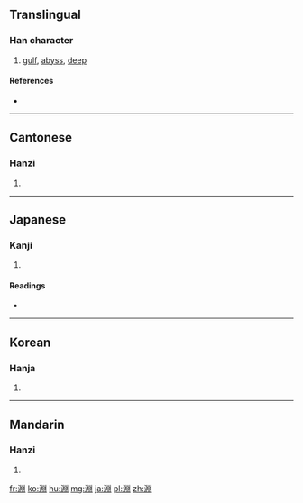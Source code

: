 {{also|渊}}
==Translingual==

===Han character===
{{Han char|rn=85|rad=水|as=08|sn=11|four=3210<sub>0</sub>|canj=水中X中 (ELXL)|ids=⿰[[氵]][[𣶒]]}}

# [[gulf]], [[abyss]], [[deep]]

====References====
* {{Han ref|kx=0632.080|dkj=17692|dj=1035.030|hdz=31681.010|uh=6DF5|ud=28149|bh=B257|bd=45655}}

----

==Cantonese==

===Hanzi===
{{yue-hanzi|jyut=|y=yun1|sim=渊}}

# {{defn|lang=yue|sort=水08}}

----

==Japanese==

===Kanji===
{{ja-kanji|grade=|rs=水08}}

# {{defn|lang=ja|sort=水08}}

====Readings====
* {{ja-readings|on=[[えん]] (en)|kun=[[ふち]] (fuchi)}}

----

==Korean==

===Hanja===
{{ko-hanja|hangeul=연|eumhun=|rv=yeon|mr=yŏn|y=yen}}

# {{defn|lang=ko|sort=水08}}

----

==Mandarin==

===Hanzi===
{{cmn-hanzi|sim=渊|pin=[[gǔn]] ([[gun3]]), [[hún]] ([[hun2]]), [[hùn]] ([[hun4]]), [[kūn]] ([[kun1]]), [[yuān]] ([[yuan1]])|wg=kun<sup>3</sup>, hun<sup>2</sup>, hun<sup>4</sup>, k'un<sup>1</sup>, yüan<sup>1</sup>}}

# {{defn|lang=cmn|sort=水08}}

[[fr:淵]]
[[ko:淵]]
[[hu:淵]]
[[mg:淵]]
[[ja:淵]]
[[pl:淵]]
[[zh:淵]]